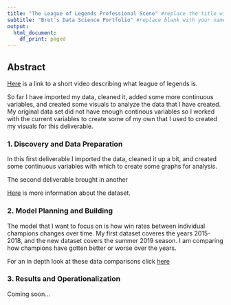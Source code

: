 ```yaml
---
title: "The League of Legends Professional Scene" #replace the title with something short and catchy to represent your project
subtitle: "Bret's Data Science Portfolio" #replace blank with your name
output:
  html_document:
    df_print: paged
---
```


## Abstract

[Here](https://www.youtube.com/watch?v=BGtROJeMPeE) is a link to a short video describing what league of legends is.

So far I have imported my data, cleaned it, added some
more continuous variables, and created some visuals to
analyze the data that I have created. My original data
set did not have enough continous variables so I worked
with the current variables to create some of my own that
I used to created my visuals for this deliverable.

### 1. Discovery and Data Preparation

In this first deliverable I imported the data, 
cleaned it up a bit, and created some continuous
variables with which to create some graphs for analysis.

The second deliverable brought in another 

[Here](deliverable1Link.nb.html) is more information about the dataset.

### 2. Model Planning and Building

The model that I want to focus on is how win rates
between individual champions changes over time.
My first dataset coveres the years 2015-2018, and
the new dataset covers the summer 2019 season. 
I am comparing how champions have gotten better
or worse over the years.

For an in depth look at these data comparisons
click [here](deliverable2.html)

### 3. Results and Operationalization

Coming soon...


